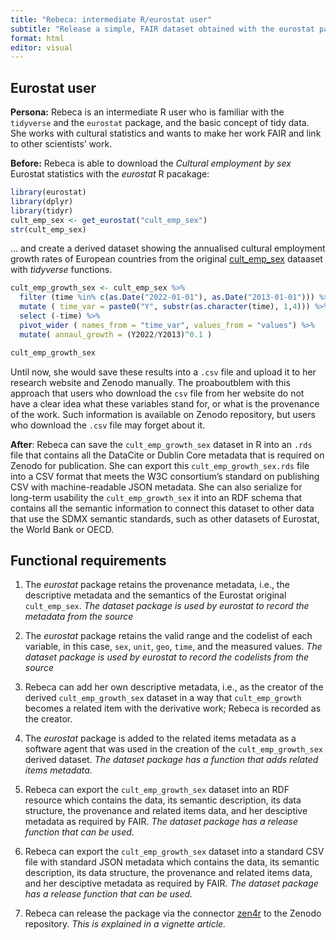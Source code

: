 ```yaml
---
title: "Rebeca: intermediate R/eurostat user"
subtitle: "Release a simple, FAIR dataset obtained with the eurostat package."
format: html
editor: visual
---
```


## Eurostat user

**Persona:** Rebeca is an intermediate R user who is familiar with the `tidyverse` and the `eurostat` package, and the basic concept of tidy data. She works with cultural statistics and wants to make her work FAIR and link to other scientists' work.

**Before:** Rebeca is able to download the _Cultural employment by sex_ Eurostat statistics with the _eurostat_ R pacakage:

```r
library(eurostat)
library(dplyr)
library(tidyr)
cult_emp_sex <- get_eurostat("cult_emp_sex")
str(cult_emp_sex)
```

... and create a derived dataset showing the annualised cultural employment growth rates of European countries from the original  [cult_emp_sex](https://ec.europa.eu/eurostat/databrowser/view/cult_emp_sex/default/table?lang=en) dataaset with _tidyverse_ functions.

```r

cult_emp_growth_sex <- cult_emp_sex %>% 
  filter (time %in% c(as.Date("2022-01-01"), as.Date("2013-01-01"))) %>%
  mutate ( time_var = paste0("Y", substr(as.character(time), 1,4))) %>%
  select (-time) %>%
  pivot_wider ( names_from = "time_var", values_from = "values") %>%
  mutate( annaul_growth = (Y2022/Y2013)^0.1 ) 

cult_emp_growth_sex 
```

Until now, she would save these results into a `.csv` file and upload it to her research website and Zenodo manually. The proaboutblem with this approach that users who download the `csv` file from her website do not have a clear idea what these variables stand for, or what is the provenance of the work. Such information is available on Zenodo repository, but users who download the `.csv` file may forget about it.

__After__: Rebeca can save the `cult_emp_growth_sex` dataset in R into an `.rds` file that contains all the DataCite or Dublin Core metadata that is required on Zenodo for publication. She can export this `cult_emp_growth_sex.rds` file into a CSV format that meets the W3C consortium's standard on publishing CSV with machine-readable JSON metadata. She can also serialize for long-term usability the `cult_emp_growth_sex` it into an RDF schema that contains all the semantic information to connect this dataset to other data that use the SDMX semantic standards, such as other datasets of Eurostat, the World Bank or OECD.

## Functional requirements

1. The _eurostat_ package retains the provenance metadata, i.e., the descriptive metadata and the semantics of the Eurostat original `cult_emp_sex`. _The dataset package is used by eurostat to record the metadata from the source_

2. The _eurostat_ package retains the valid range and the codelist of each variable, in this case, `sex`, `unit`, `geo`, `time`, and the measured values. _The dataset package is used by eurostat to record the codelists from the source_

3. Rebeca can add her own descriptive metadata, i.e., as the creator of the derived `cult_emp_growth_sex` dataset in a way that `cult_emp_growth` becomes a related item with the derivative work; Rebeca is recorded as the creator. 

4. The _eurostat_ package is added to the related items metadata as a software agent that was used in the creation of the `cult_emp_growth_sex` derived dataset.  _The dataset package has a function that adds related items metadata._

5. Rebeca can export the `cult_emp_growth_sex` dataset into an RDF resource which contains the data, its semantic description, its data structure, the provenance and related items data, and her desciptive metadata as required by FAIR.  _The dataset package has a release function that can be used._

6. Rebeca can export the `cult_emp_growth_sex` dataset into a standard CSV file with standard JSON metadata which contains the data, its semantic description, its data structure, the provenance and related items data, and her desciptive metadata as required by FAIR. _The dataset package has a release function that can be used._

7. Rebeca can release the package via the connector [zen4r](https://cran.r-project.org/web/packages/zen4R/index.html) to the Zenodo repository. _This is explained in a vignette article._




